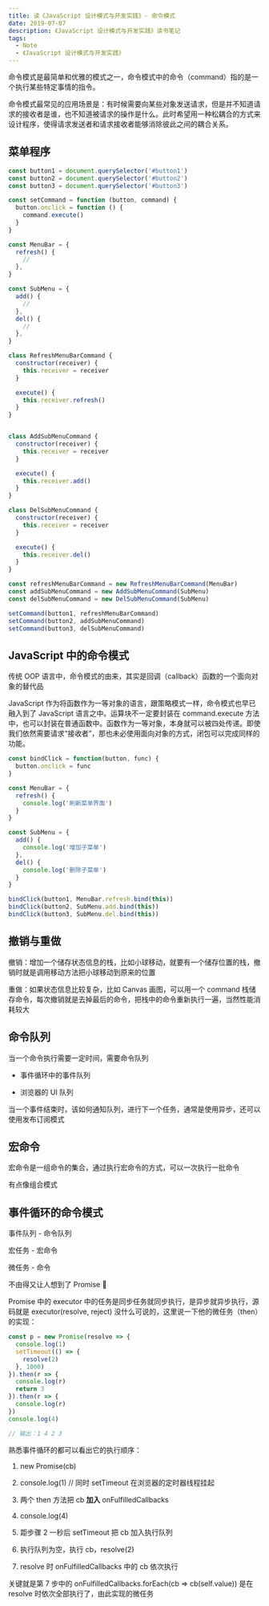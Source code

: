 ```yaml
---
title: 读《JavaScript 设计模式与开发实践》- 命令模式
date: 2019-07-07
description: 《JavaScript 设计模式与开发实践》读书笔记
tags:
  - Note
  - 《JavaScript 设计模式与开发实践》
---
```


命令模式是最简单和优雅的模式之一，命令模式中的命令（command）指的是一个执行某些特定事情的指令。

命令模式最常见的应用场景是：有时候需要向某些对象发送请求，但是并不知道请求的接收者是谁，也不知道被请求的操作是什么。此时希望用一种松耦合的方式来设计程序，使得请求发送者和请求接收者能够消除彼此之间的耦合关系。

## 菜单程序

```js
const button1 = document.querySelector('#button1')
const button2 = document.querySelector('#button2')
const button3 = document.querySelector('#button3')

const setCommand = function (button, command) {
  button.onclick = function () {
    command.execute()
  }
}

const MenuBar = {
  refresh() {
    //
  },
}

const SubMenu = {
  add() {
    //
  },
  del() {
    //
  },
}

class RefreshMenuBarCommand {
  constructor(receiver) {
    this.receiver = receiver
  }

  execute() {
    this.receiver.refresh()
  }
}


class AddSubMenuCommand {
  constructor(receiver) {
    this.receiver = receiver
  }

  execute() {
    this.receiver.add()
  }
}

class DelSubMenuCommand {
  constructor(receiver) {
    this.receiver = receiver
  }

  execute() {
    this.receiver.del()
  }
}

const refreshMenuBarCommand = new RefreshMenuBarCommand(MenuBar)
const addSubMenuCommand = new AddSubMenuCommand(SubMenu)
const delSubMenuCommand = new DelSubMenuCommand(SubMenu)

setCommand(button1, refreshMenuBarCommand)
setCommand(button2, addSubMenuCommand)
setCommand(button3, delSubMenuCommand)
```

## JavaScript 中的命令模式

传统 OOP 语言中，命令模式的由来，其实是回调（callback）函数的一个面向对象的替代品

JavaScript 作为将函数作为一等对象的语言，跟策略模式一样，命令模式也早已融入到了 JavaScript 语言之中。运算块不一定要封装在 command.execute 方法中，也可以封装在普通函数中。函数作为一等对象，本身就可以被四处传递。即使我们依然需要请求“接收者”，那也未必使用面向对象的方式，闭包可以完成同样的功能。

```js
const bindClick = function(button, func) {
  button.onclick = func
}

const MenuBar = {
  refresh() {
    console.log('刷新菜单界面')
  }
}

const SubMenu = {
  add() {
    console.log('增加子菜单')
  },
  del() {
    console.log('删除子菜单')
  }
}

bindClick(button1, MenuBar.refresh.bind(this))
bindClick(button2, SubMenu.add.bind(this))
bindClick(button3, SubMenu.del.bind(this))
```

## 撤销与重做

撤销：增加一个储存状态信息的栈，比如小球移动，就要有一个储存位置的栈，撤销时就是调用移动方法把小球移动到原来的位置

重做：如果状态信息比较复杂，比如 Canvas 画图，可以用一个 command 栈储存命令，每次撤销就是去掉最后的命令，把栈中的命令重新执行一遍，当然性能消耗较大

## 命令队列

当一个命令执行需要一定时间，需要命令队列

* 事件循环中的事件队列

* 浏览器的 UI 队列

当一个事件结束时，该如何通知队列，进行下一个任务，通常是使用异步，还可以使用发布订阅模式

## 宏命令

宏命令是一组命令的集合，通过执行宏命令的方式，可以一次执行一批命令

有点像组合模式

## 事件循环的命令模式

事件队列 - 命令队列

宏任务 - 宏命令

微任务 - 命令

不由得又让人想到了 Promise 🤣

Promise 中的 executor 中的任务是同步任务就同步执行，是异步就异步执行，源码就是 executor(resolve, reject) 没什么可说的，这里说一下他的微任务（then）的实现：

```js
const p = new Promise(resolve => {
  console.log(1)
  setTimeout(() => {
    resolve(2)
  }, 1000)
}).then(r => {
  console.log(r)
  return 3
}).then(r => {
  console.log(r)
})
console.log(4)

// 输出：1 4 2 3
```

熟悉事件循环的都可以看出它的执行顺序：

1. new Promise(cb)

2. console.log(1) // 同时 setTimeout 在浏览器的定时器线程挂起

3. 两个 then 方法把 cb **加入** onFulfilledCallbacks

4. console.log(4)

5. 距步骤 2 一秒后 setTimeout 把 cb 加入执行队列

6. 执行队列为空，执行 cb，resolve(2)

7. resolve 时 onFulfilledCallbacks 中的 cb 依次执行

关键就是第 7 步中的 onFulfilledCallbacks.forEach(cb => cb(self.value)) 是在 resolve 时依次全部执行了，由此实现的微任务
